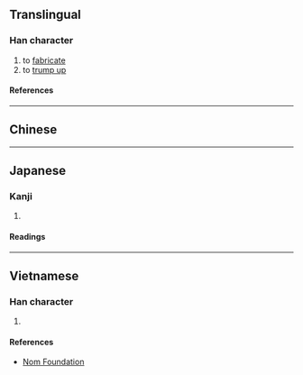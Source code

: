 {{also|捏}}
{{character info/new}}
==Translingual==

===Han character===
{{Han char|rn=64|rad=手|as=09|sn=12|four=|canj=QHXM|ids=⿰扌⿱臼工}}

# to [[fabricate]]
# to [[trump up]]

====References====
{{Han ref|kx=0441.230|dkj=12345|dj=0792.180|hdz=31919.060|uh=63D1}}

----

==Chinese==
{{zh-see|捏|v}}

----

==Japanese==

===Kanji===
{{ja-kanji|grade=|rs=手09}}

# {{defn|lang=ja|sort=手09}}

====Readings====
{{ja-readings
|on=げつ, げち, ねつ
|kun=こねあわせる
}}

----

==Vietnamese==

===Han character===
{{vi-readings|rs=手09|reading=[[nát]], [[nạt]], [[niết]]}}

# {{defn|lang=vi|sort=手09}}

====References====
* [http://nomfoundation.org/common/nom_details.php?codepoint=63d1 Nom Foundation]